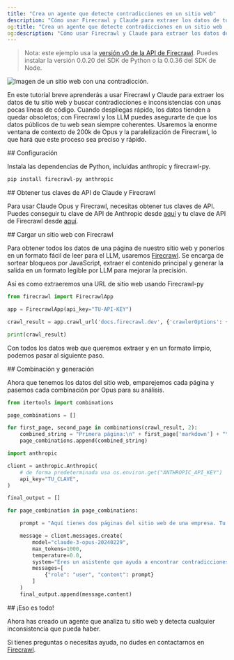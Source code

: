 ```yaml
---
title: "Crea un agente que detecte contradicciones en un sitio web"
description: "Cómo usar Firecrawl y Claude para extraer los datos de tu sitio web y buscar contradicciones"
og:title: "Crea un agente que detecte contradicciones en un sitio web | Firecrawl"
og:description: "Cómo usar Firecrawl y Claude para extraer los datos de tu sitio web y buscar contradicciones"
---
```


> Nota: este ejemplo usa la [versión v0 de la API de Firecrawl](/es/v0/introduction). Puedes instalar la versión 0.0.20 del SDK de Python o la 0.0.36 del SDK de Node.

<img className="block" src="/images/articles/hero-contradiction.png" alt="Imagen de un sitio web con una contradicción." />

En este tutorial breve aprenderás a usar Firecrawl y Claude para extraer los datos de tu sitio web y buscar contradicciones e inconsistencias con unas pocas líneas de código. Cuando despliegas rápido, los datos tienden a quedar obsoletos; con Firecrawl y los LLM puedes asegurarte de que los datos públicos de tu web sean siempre coherentes. Usaremos la enorme ventana de contexto de 200k de Opus y la paralelización de Firecrawl, lo que hará que este proceso sea preciso y rápido.

<div id="setup">
  ## Configuración
</div>

Instala las dependencias de Python, incluidas anthropic y firecrawl-py.

```bash
pip install firecrawl-py anthropic
```

<div id="getting-your-claude-and-firecrawl-api-keys">
  ## Obtener tus claves de API de Claude y Firecrawl
</div>

Para usar Claude Opus y Firecrawl, necesitas obtener tus claves de API. Puedes conseguir tu clave de API de Anthropic desde [aquí](https://www.anthropic.com/) y tu clave de API de Firecrawl desde [aquí](https://firecrawl.dev).

<div id="load-website-with-firecrawl">
  ## Cargar un sitio web con Firecrawl
</div>

Para obtener todos los datos de una página de nuestro sitio web y ponerlos en un formato fácil de leer para el LLM, usaremos [Firecrawl](https://firecrawl.dev). Se encarga de sortear bloqueos por JavaScript, extraer el contenido principal y generar la salida en un formato legible por LLM para mejorar la precisión.

Así es como extraeremos una URL de sitio web usando Firecrawl-py

```python
from firecrawl import FirecrawlApp

app = FirecrawlApp(api_key="TU-API-KEY")

crawl_result = app.crawl_url('docs.firecrawl.dev', {'crawlerOptions': {'excludes': ['blog/*','usecases/*']}})

print(crawl_result)
```

Con todos los datos web que queremos extraer y en un formato limpio, podemos pasar al siguiente paso.

<div id="combination-and-generation">
  ## Combinación y generación
</div>

Ahora que tenemos los datos del sitio web, emparejemos cada página y pasemos cada combinación por Opus para su análisis.

```python
from itertools import combinations

page_combinations = []

for first_page, second_page in combinations(crawl_result, 2):
    combined_string = "Primera página:\n" + first_page['markdown'] + "\n\nSegunda página:\n" + second_page['markdown']
    page_combinations.append(combined_string)

import anthropic

client = anthropic.Anthropic(
    # de forma predeterminada usa os.environ.get("ANTHROPIC_API_KEY")
    api_key="TU_CLAVE",
)

final_output = []

for page_combination in page_combinations:

    prompt = "Aquí tienes dos páginas del sitio web de una empresa. Tu tarea es encontrar contradicciones o diferencias de opinión entre ellas; esto podría deberse a información desactualizada u otros motivos. Si encuentras contradicciones, enuméralas y proporciona una breve explicación de por qué son contradictorias o difieren. Asegúrate de que la explicación sea específica y concisa. Si no encuentras contradicciones, di únicamente 'No se encontraron contradicciones'. Aquí están las páginas: " + "\n\n".join(page_combination)

    message = client.messages.create(
        model="claude-3-opus-20240229",
        max_tokens=1000,
        temperature=0.0,
        system="Eres un asistente que ayuda a encontrar contradicciones o diferencias de opinión entre páginas del sitio web de una empresa y su base de conocimiento. Esto podría deberse a información desactualizada en la base de conocimiento.",
        messages=[
            {"role": "user", "content": prompt}
        ]
    )
    final_output.append(message.content)

```

<div id="thats-about-it">
  ## ¡Eso es todo!
</div>

Ahora has creado un agente que analiza tu sitio web y detecta cualquier inconsistencia que pueda haber.

Si tienes preguntas o necesitas ayuda, no dudes en contactarnos en [Firecrawl](https://firecrawl.dev).